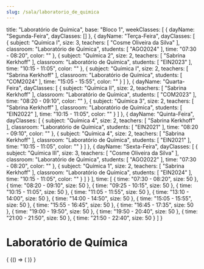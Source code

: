 ```yaml
---
slug: /sala/laboratorio_de_quimica
---
```

  title: "Laboratório de Química",
  base: "Bloco 1",
  weekClasses: [
    {
      dayName: "Segunda-Feira",
      dayClasses: []
    },
    {
      dayName: "Terça-Feira",
      dayClasses: [
        {
          subject: "Química I",
          size: 3,
          teachers: [
            "Cosme Oliveira da Silva"
          ],
          classroom: "Laboratório de Química",
          students: [
            "AGO2024"
          ],
          time: "07:30 - 08:20",
          color: ""
        },
        {
          subject: "Química 2",
          size: 2,
          teachers: [
            "Sabrina Kerkhoff"
          ],
          classroom: "Laboratório de Química",
          students: [
            "EIN2023"
          ],
          time: "10:15 - 11:05",
          color: ""
        },
        {
          subject: "Química I",
          size: 2,
          teachers: [
            "Sabrina Kerkhoff"
          ],
          classroom: "Laboratório de Química",
          students: [
            "COM2024"
          ],
          time: "15:05 - 15:55",
          color: ""
        }
      ]
    },
    {
      dayName: "Quarta-Feira",
      dayClasses: [
        {
          subject: "Química II",
          size: 2,
          teachers: [
            "Sabrina Kerkhoff"
          ],
          classroom: "Laboratório de Química",
          students: [
            "COM2023"
          ],
          time: "08:20 - 09:10",
          color: ""
        },
        {
          subject: "Química 3",
          size: 2,
          teachers: [
            "Sabrina Kerkhoff"
          ],
          classroom: "Laboratório de Química",
          students: [
            "EIN2022"
          ],
          time: "10:15 - 11:05",
          color: ""
        }
      ]
    },
    {
      dayName: "Quinta-Feira",
      dayClasses: [
        {
          subject: "Química 4",
          size: 2,
          teachers: [
            "Sabrina Kerkhoff"
          ],
          classroom: "Laboratório de Química",
          students: [
            "EIN2021"
          ],
          time: "08:20 - 09:10",
          color: ""
        },
        {
          subject: "Química 4",
          size: 2,
          teachers: [
            "Sabrina Kerkhoff"
          ],
          classroom: "Laboratório de Química",
          students: [
            "EIN2021"
          ],
          time: "10:15 - 11:05",
          color: ""
        }
      ]
    },
    {
      dayName: "Sexta-Feira",
      dayClasses: [
        {
          subject: "Química III",
          size: 3,
          teachers: [
            "Cosme Oliveira da Silva"
          ],
          classroom: "Laboratório de Química",
          students: [
            "AGO2022"
          ],
          time: "07:30 - 08:20",
          color: ""
        },
        {
          subject: "Química 1",
          size: 2,
          teachers: [
            "Sabrina Kerkhoff"
          ],
          classroom: "Laboratório de Química",
          students: [
            "EIN2024"
          ],
          time: "10:15 - 11:05",
          color: ""
        }
      ]
    }
  ],
  time: [
    {
      time: "07:30 - 08:20",
      size: 50
    },
    {
      time: "08:20 - 09:10",
      size: 50
    },
    {
      time: "09:25 - 10:15",
      size: 50
    },
    {
      time: "10:15 - 11:05",
      size: 50
    },
    {
      time: "11:05 - 11:55",
      size: 50
    },
    {
      time: "13:10 - 14:00",
      size: 50
    },
    {
      time: "14:00 - 14:50",
      size: 50
    },
    {
      time: "15:05 - 15:55",
      size: 50
    },
    {
      time: "15:55 - 16:45",
      size: 50
    },
    {
      time: "16:45 - 17:35",
      size: 50
    },
    {
      time: "19:00 - 19:50",
      size: 50
    },
    {
      time: "19:50 - 20:40",
      size: 50
    },
    {
      time: "21:00 - 21:50",
      size: 50
    },
    {
      time: "21:50 - 22:40",
      size: 50
    }
  ]
}

# Laboratório de Química

<div>
  {
    <BrowserOnly>
      {() => (
        <Grid
          title={data.title}
          weekClasses={data.weekClasses}
          time={data.time}
        />
      )}
    </BrowserOnly>
  }
</div>
